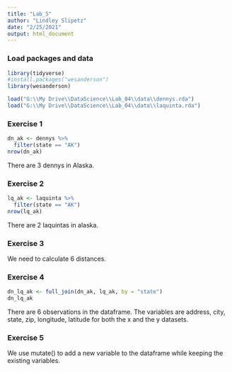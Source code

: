 ```yaml
---
title: "Lab_5"
author: "Lindley Slipetz"
date: "2/25/2021"
output: html_document
---
```


### Load packages and data

```r
library(tidyverse) 
#install.packages("wesanderson")
library(wesanderson)

```

```r
load("G:\\My Drive\\DataScience\\Lab_04\\data\\dennys.rda")
load("G:\\My Drive\\DataScience\\Lab_04\\data\\laquinta.rda")
```

### Exercise 1

```r
dn_ak <- dennys %>%
  filter(state == "AK")
nrow(dn_ak)
```
There are 3 dennys in Alaska.

### Exercise 2
```r
lq_ak <- laquinta %>%
  filter(state == "AK")
nrow(lq_ak)
```
There are 2 laquintas in alaska.

### Exercise 3

We need to calculate 6 distances.

### Exercise 4 

```r
dn_lq_ak <- full_join(dn_ak, lq_ak, by = "state")
dn_lq_ak
```

There are 6 observations in the dataframe. The variables are address, city, state, zip, longitude, latitude for both the x and the y datasets.

### Exercise 5

We use mutate() to add a new variable to the dataframe while keeping the existing variables.
